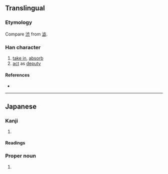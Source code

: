 {{character info/new}}
{{also|攝|摄}}
==Translingual==
{{Han simplified forms|攝|摂|摄}}

===Etymology===
{{Han simp|攝}} Compare [[渋]] from [[澁]].

===Han character===
{{Han char|rn=64|rad=手|as=10|sn=13|four=|canj=QSJO|ids=⿰扌⿳耳丷八}}

# [[take in]], [[absorb]]
# [[act]] as [[deputy]]

====References====
* {{Han ref|kx=0449.081|dkj=12557|dj=0799.310|hdz=31928.131|uh=6442|ud=25666}}

----

==Japanese==
{{ja-kanji forms|摂|攝}}

===Kanji===
{{ja-kanji|grade=c|rs=手10|kyu=攝}}

# {{defn|lang=ja|sort=手10}}

====Readings====
{{ja-readings
|goon=しょう<せふ
|kanon=しょう<せふ
|kanyoon=せつ
|kun=おさ-める, かね-る, と-る
}}

===Proper noun===
{{ja-pos|おさむ|proper|kyu=攝}}

# {{given name|male|lang=ja|sort=おさむ}}